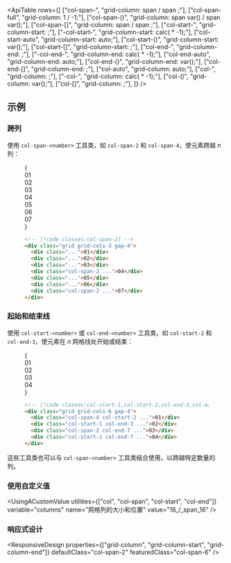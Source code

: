 

<ApiTable
  rows={[
    ["col-span-<number>", "grid-column: span <number> / span <number>;"],
    ["col-span-full", "grid-column: 1 / -1;"],
    ["col-span-(<custom-property>)", "grid-column: span var(<custom-property>) / span var(<custom-property>);"],
    ["col-span-[<value>]", "grid-column: span <value> / span <value>;"],
    ["col-start-<number>", "grid-column-start: <number>;"],
    ["-col-start-<number>", "grid-column-start: calc(<number> * -1);"],
    ["col-start-auto", "grid-column-start: auto;"],
    ["col-start-(<custom-property>)", "grid-column-start: var(<custom-property>);"],
    ["col-start-[<value>]", "grid-column-start: <value>;"],
    ["col-end-<number>", "grid-column-end: <number>;"],
    ["-col-end-<number>", "grid-column-end: calc(<number> * -1);"],
    ["col-end-auto", "grid-column-end: auto;"],
    ["col-end-(<custom-property>)", "grid-column-end: var(<custom-property>);"],
    ["col-end-[<value>]", "grid-column-end: <value>;"],
    ["col-auto", "grid-column: auto;"],
    ["col-<number>", "grid-column: <number>;"],
    ["-col-<number>", "grid-column: calc(<number> * -1);"],
    ["col-(<custom-property>)", "grid-column: var(<custom-property>);"],
    ["col-[<value>]", "grid-column: <value>;"],
  ]}
/>

## 示例

### 跨列

使用 `col-span-<number>` 工具类，如 `col-span-2` 和 `col-span-4`，使元素跨越 _n_ 列：

<Figure>

<Example>
  {
    <div className="grid grid-cols-1">
      <Stripes border className="col-start-1 row-start-1 rounded-lg" />
      <div className="col-start-1 row-start-1 grid grid-cols-3 gap-4 text-center font-mono text-sm leading-6 font-bold text-white">
        <div className="rounded-lg bg-indigo-300 p-4 dark:bg-indigo-800 dark:text-indigo-400">01</div>
        <div className="rounded-lg bg-indigo-300 p-4 dark:bg-indigo-800 dark:text-indigo-400">02</div>
        <div className="rounded-lg bg-indigo-300 p-4 dark:bg-indigo-800 dark:text-indigo-400">03</div>
        <div className="col-span-2 rounded-lg bg-indigo-500 p-4">04</div>
        <div className="rounded-lg bg-indigo-300 p-4 dark:bg-indigo-800 dark:text-indigo-400">05</div>
        <div className="rounded-lg bg-indigo-300 p-4 dark:bg-indigo-800 dark:text-indigo-400">06</div>
        <div className="col-span-2 rounded-lg bg-indigo-500 p-4">07</div>
      </div>
    </div>
  }
</Example>

```html
<!-- [!code classes:col-span-2] -->
<div class="grid grid-cols-3 gap-4">
  <div class="...">01</div>
  <div class="...">02</div>
  <div class="...">03</div>
  <div class="col-span-2 ...">04</div>
  <div class="...">05</div>
  <div class="...">06</div>
  <div class="col-span-2 ...">07</div>
</div>
```

</Figure>

### 起始和结束线

使用 `col-start-<number>` 或 `col-end-<number>` 工具类，如 `col-start-2` 和 `col-end-3`，使元素在 _n_ 网格线处开始或结束：

<Figure>

<Example>
  {
    <div className="grid grid-cols-6 gap-4 text-center font-mono text-sm leading-6 font-bold text-white">
      <Stripes border className="rounded-lg p-4" />
      <div className="col-span-4 col-start-2 rounded-lg bg-sky-500 p-4">01</div>
      <Stripes border className="rounded-lg p-4" />
      <div className="col-start-1 col-end-3 rounded-lg bg-sky-500 p-4">02</div>
      <Stripes border className="rounded-lg p-4" />
      <Stripes border className="rounded-lg p-4" />
      <div className="col-span-2 col-end-7 rounded-lg bg-sky-500 p-4">03</div>
      <div className="col-start-1 col-end-7 rounded-lg bg-sky-500 p-4">04</div>
    </div>
  }
</Example>

```html
<!-- [!code classes:col-start-1,col-start-2,col-end-3,col-end-7] -->
<div class="grid grid-cols-6 gap-4">
  <div class="col-span-4 col-start-2 ...">01</div>
  <div class="col-start-1 col-end-3 ...">02</div>
  <div class="col-span-2 col-end-7 ...">03</div>
  <div class="col-start-1 col-end-7 ...">04</div>
</div>
```

</Figure>

这些工具类也可以与 `col-span-<number>` 工具类结合使用，以跨越特定数量的列。

### 使用自定义值

<UsingACustomValue
  utilities={["col", "col-span", "col-start", "col-end"]}
  variable="columns"
  name="网格列的大小和位置"
  value="16_/_span_16"
/>

### 响应式设计

<ResponsiveDesign
  properties={["grid-column", "grid-column-start", "grid-column-end"]}
  defaultClass="col-span-2"
  featuredClass="col-span-6"
/>
